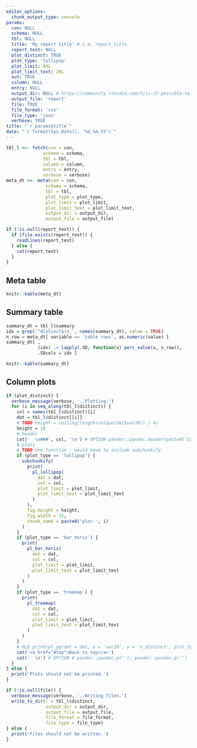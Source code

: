 ```yaml
---
editor_options: 
  chunk_output_type: console
params:
  con: NULL
  schema: NULL
  tbl: NULL
  title: 'My report title' # i.e. report_title
  report_text: NULL
  plot_distinct: TRUE
  plot_type: 'lollipop'
  plot_limit: 40L
  plot_limit_text: 20L
  out: TRUE
  column: NULL
  entry: NULL
  output_dir: NULL # https://community.rstudio.com/t/is-it-possible-to-save-the-html-output-in-a-directory-which-is-not-the-one-where-the-rmd-file-resides/3588/6
  output_file: 'report'
  file: TRUE
  file_format: 'csv'
  file_type: 'json'
  verbose: TRUE
title: "`r params$title`"
date: "`r format(Sys.Date(), '%d.%m.%Y')`"
---
```


```r
tbl_l <<- fetch(con = con,
              schema = schema,
              tbl = tbl,
              column = column,
              entry = entry,
              verbose = verbose)
meta_dt <<- meta(con = con,
               schema = schema,
               tbl = tbl,
               plot_type = plot_type,
               plot_limit = plot_limit,
               plot_limit_text = plot_limit_text,
               output_dir = output_dir,
               output_file = output_file)
```

```r
if (!is.null(report_text)) {
  if (file.exists(report_text)) {
    readLines(report_text)
  } else {
    cat(report_text)
  }
}
```

## Meta table
```r
knitr::kable(meta_dt)
```

## Summary table
```r
summary_dt = tbl_l$summary
idx = grep('^distinct$|n_', names(summary_dt), value = TRUE)
n_row = meta_dt[ variable == 'table rows', as.numeric(value) ]
summary_dt[ ,
            (idx) := lapply(.SD, function(x) perc_value(x, n_row)),
            .SDcols = idx ]

knitr::kable(summary_dt)
```

## Column plots
```r
if (plot_distinct) {
  verbose_message(verbose, '..Plotting.')
  for (i in seq_along(tbl_l$distinct)) {
    col = names(tbl_l$distinct)[i]
    dat = tbl_l$distinct[[i]]
    # TODO height = ceiling(length(unique(dat$var20)) / 4)
    height = 10
    # header
    cat('  \n###', col, '\n') # OPTION pander::pandoc.header(paste0('Column: ', col), level = 3)
    # plots
    # TODO one function - would have to include subchunkify
    if (plot_type == 'lollipop') {
      subchunkify(
        print(
          pl_lollipop(
            dat = dat,
            col = col,
            plot_limit = plot_limit,
            plot_limit_text = plot_limit_text
          )
        ),
        fig.height = height,
        fig.width = 15,
        chunk_name = paste0('plot-', i)
      )
    }
    if (plot_type == 'bar_horiz') {
      print(
        pl_bar_horiz(
          dat = dat,
          col = col,
          plot_limit = plot_limit,
          plot_limit_text = plot_limit_text
        )
      )
    }
    if (plot_type == 'treemap') {
      print(
        pl_treemap(
          dat = dat,
          col = col,
          plot_limit = plot_limit,
          plot_limit_text = plot_limit_text
        )
      )
    }
    # OLD print(pl_gg(dat = dat, x = 'var20', y = 'n_distinct', plot_type = plot_type))
    cat('<a href="#top">Back to top</a>')
    cat('  \n') # OPTION # pander::pandoc.p(''); pander::pandoc.p('')
  }
} else {
  print('Plots should not be printed.')
}
```

```r
if (!is.null(file)) {
  verbose_message(verbose, '..Writing files.')
  write_to_dir(l = tbl_l$distinct,
               output_dir = output_dir,
               output_file = output_file,
               file_format = file_format,
               file_type = file_type)
} else {
  print('Files should not be written.')
}
```
